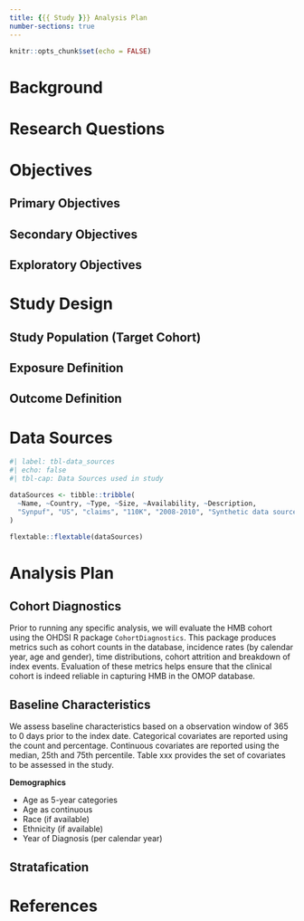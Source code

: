 ```yaml
---
title: {{{ Study }}} Analysis Plan 
number-sections: true
---
```



```r
knitr::opts_chunk$set(echo = FALSE)
```

# Background

<!-------Add background on the study------>
# Research Questions

<!-------Include the study research questions------>


# Objectives


<!-------Add the study objective------>

## Primary Objectives

## Secondary Objectives

<!----Delete if not used------>

## Exploratory Objectives
<!----Delete if not used------>

# Study Design

## Study Population (Target Cohort)

<!---Provide information on the study population used in the analysis--->

## Exposure Definition

<!---Provide information on the exposure definition used in the analysis--->

## Outcome Definition

<!---Provide information on the outcome definition used in the analysis--->


# Data Sources

<!-- Add data sources, Example table for data sources -->


```r
#| label: tbl-data_sources
#| echo: false
#| tbl-cap: Data Sources used in study

dataSources <- tibble::tribble(
  ~Name, ~Country, ~Type, ~Size, ~Availability, ~Description,
  "Synpuf", "US", "claims", "110K", "2008-2010", "Synthetic data source based on US Medicare data"
)

flextable::flextable(dataSources)

```

# Analysis Plan

<!----Provide information on how the analysis will be done*---->


<!----Delete text that doesnt fit------->

## Cohort Diagnostics

Prior to running any specific analysis, we will evaluate the HMB cohort using the OHDSI R package `CohortDiagnostics`. This package produces metrics such as cohort counts in the database, incidence rates (by calendar year, age and gender), time distributions, cohort attrition and breakdown of index events. Evaluation of these metrics helps ensure that the clinical cohort is indeed reliable in capturing HMB in the OMOP database. 

## Baseline Characteristics


We assess baseline characteristics based on a observation window of 365 to 0 days prior to the index date. Categorical covariates are reported using the count and percentage. Continuous covariates are reported using the median, 25th and 75th percentile. Table xxx provides the set of covariates to be assessed in the study. 

**Demographics**

* Age as 5-year categories
* Age as continuous
* Race (if available)
* Ethnicity (if available)
* Year of Diagnosis (per calendar year)

<!----Add more sections for the analysis--------------------->

## Stratafication


<!----Add stratifications -------------->


# References

::: {#refs}
:::
